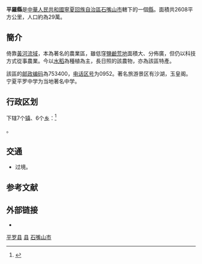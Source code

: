{{Infobox China County
|Belong = [[宁夏回族自治区|宁夏回族自治区]][[石嘴山市|石嘴山市]]
}}

'''平羅縣'''是[[中華人民共和國|中華人民共和國]][[寧夏回族自治區|寧夏回族自治區]][[石嘴山市|石嘴山市]]轄下的一個[[縣|縣]]。面積共2608平方公里，人口約為29萬。

==簡介==
倚靠[[黃河流域|黃河流域]]，本為著名的農業區，雖低窪[[盐碱地|鹽鹼荒地]]面積大、分佈廣，但仍以科技方式從事農業。今以[[水稻|水稻]]為種植為主，長日照的該農物，亦為該區特產。

該區的[[中华人民共和国邮政编码列表|邮政编码]]為753400，[[中国大陆电话号码|电话区号]]为0952。著名旅游景区有沙湖，玉皇阁。宁夏平罗中学为当地著名中学。

== 行政区划 ==
{{PAGENAMEBASE}}下辖7个[[镇|镇]]、6个[[乡_(中华人民共和国)|乡]]：<ref>{{PRC admin/ref sgc|64/02/21/000/000}}</ref>

{{PRC admin/children|64/02/21/000/000}}。

== 交通 ==
* {{中国国道名|109}}过境。

== 参考文献 ==
{{Wikisource|国务院关于同意宁夏回族自治区调整石嘴山市部分行政区划的批复}}
{{reflist}}

== 外部链接 ==
* {{Official website|http://www.pingluo.gov.cn/|name=平罗县人民政府}}

{{平罗县行政区划}}
{{石嘴山市行政区划}}
{{宁夏行政区划}}

[[Category:平罗县|]]
[[Category:石嘴山区县|县]]
[[Category:宁夏县份|石嘴山市]]